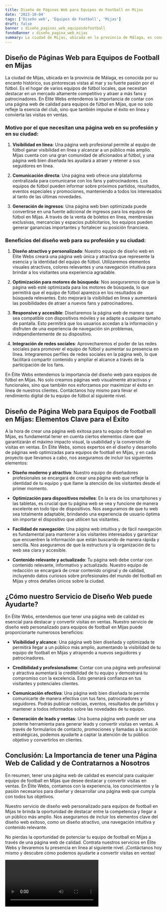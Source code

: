 ```yaml
---
title: Diseño de Páginas Web para Equipos de Football en Mijas
date: '2023-10-04'
tags: ['Diseño web', 'Equipos de Football', 'Mijas']
draft: false
banner : diseño_paginas_web_equiposdefootball
fondoBanner : diseño_pagina_web_mijas
summary: La ciudad de Mijas, ubicada en la provincia de Málaga, es conocida por su encanto histórico, sus pintorescas vistas al mar y su fuerte pasión por el fútbol. Es el hogar de varios equipos de fútbol locales, que necesitan destacar en un mercado altamente competitivo y atraer a más fans y patrocinadores. En Élite Webs entendemos la importancia de contar con una página web de calidad para equipos de fútbol en Mijas, que no solo refleje la esencia del club, sino que también impulse el éxito en línea y convierta las visitas en ventas.
---
```


## Diseño de Páginas Web para Equipos de Football en Mijas

La ciudad de Mijas, ubicada en la provincia de Málaga, es conocida por su encanto histórico, sus pintorescas vistas al mar y su fuerte pasión por el fútbol. Es el hogar de varios equipos de fútbol locales, que necesitan destacar en un mercado altamente competitivo y atraer a más fans y patrocinadores. En Élite Webs entendemos la importancia de contar con una página web de calidad para equipos de fútbol en Mijas, que no solo refleje la esencia del club, sino que también impulse el éxito en línea y convierta las visitas en ventas.

### Motivo por el que necesitan una página web en su profesión y en su ciudad:

1. **Visibilidad en línea**: Una página web profesional permite al equipo de fútbol ganar visibilidad en línea y alcanzar a un público más amplio. Mijas cuenta con una gran comunidad de aficionados al fútbol, y una página web bien diseñada les ayudará a atraer y retener a sus seguidores en línea.

2. **Comunicación directa**: Una página web ofrece una plataforma centralizada para comunicarse con los fans y patrocinadores. Los equipos de fútbol pueden informar sobre próximos partidos, resultados, eventos especiales y promociones, manteniendo a todos los interesados al tanto de las últimas novedades.

3. **Generación de ingresos**: Una página web bien optimizada puede convertirse en una fuente adicional de ingresos para los equipos de fútbol en Mijas. A través de la venta de boletos en línea, membresías exclusivas, mercancías y espacios publicitarios, los equipos pueden generar ganancias importantes y fortalecer su posición financiera.

### Beneficios del diseño web para su profesión y su ciudad:

1. **Diseño atractivo y personalizado**: Nuestro equipo de diseño web en Élite Webs creará una página web única y atractiva que represente la esencia y la identidad del equipo de fútbol. Utilizaremos elementos visuales atractivos, colores relevantes y una navegación intuitiva para brindar a los visitantes una experiencia agradable.

2. **Optimización para motores de búsqueda**: Nos aseguraremos de que la página web esté optimizada para los motores de búsqueda, lo que permitirá que el equipo de fútbol aparezca en los resultados de búsqueda relevantes. Esto mejorará la visibilidad en línea y aumentará las posibilidades de atraer a nuevos fans y patrocinadores.

3. **Responsive y accesible**: Diseñaremos la página web de manera que sea compatible con dispositivos móviles y se adapte a cualquier tamaño de pantalla. Esto permitirá que los usuarios accedan a la información y disfruten de una experiencia de navegación sin problemas, independientemente de su dispositivo.

4. **Integración de redes sociales**: Aprovecharemos el poder de las redes sociales para promover el equipo de fútbol y aumentar su presencia en línea. Integraremos perfiles de redes sociales en la página web, lo que facilitará compartir contenido y ampliar el alcance a través de la participación de los fans.

En Élite Webs entendemos la importancia del diseño web para equipos de fútbol en Mijas. No solo creamos páginas web visualmente atractivas y funcionales, sino que también nos esforzamos por maximizar el éxito en línea de nuestros clientes. Contáctanos hoy mismo para llevar el rendimiento digital de tu equipo de fútbol al siguiente nivel.

<GifSeo />

<Cta />

## Diseño de Página Web para Equipos de Football en Mijas: Elementos Clave para el Éxito

A la hora de crear una página web exitosa para tu equipo de football en Mijas, es fundamental tener en cuenta ciertos elementos clave que garantizarán el máximo impacto visual, la usabilidad y la conversión de visitas en ventas. En Élite Webs, somos expertos en el diseño y desarrollo de páginas web optimizadas para equipos de football en Mijas, y en cada proyecto que llevamos a cabo, nos aseguramos de incluir los siguientes elementos:

- **Diseño moderno y atractivo**: Nuestro equipo de diseñadores profesionales se encargará de crear una página web que refleje la identidad de tu equipo y que llame la atención de los visitantes desde el primer momento.

- **Optimización para dispositivos móviles**: En la era de los smartphones y las tabletas, es crucial que tu página web se vea y funcione de manera excelente en todo tipo de dispositivos. Nos aseguramos de que tu web sea totalmente adaptable, brindando una experiencia de usuario óptima sin importar el dispositivo que utilicen tus visitantes.

- **Facilidad de navegación**: Una página web intuitiva y de fácil navegación es fundamental para mantener a los visitantes interesados y garantizar que encuentren la información que están buscando de manera rápida y sencilla. Nos aseguramos de que la estructura y la organización de tu web sea clara y accesible.

- **Contenido relevante y actualizado**: Tu página web debe contar con contenido relevante, informativo y actualizado. Nuestro equipo de redacción se encargará de crear contenido original y de calidad, incluyendo datos curiosos sobre profesionales del mundo del football en Mijas y otros detalles únicos sobre la ciudad.

## ¿Cómo nuestro Servicio de Diseño Web puede Ayudarte?

En Élite Webs, entendemos que tener una página web de calidad es esencial para destacar y convertir visitas en ventas. Nuestro servicio de diseño web personalizado para equipos de football en Mijas puede proporcionarte numerosos beneficios:

- **Visibilidad y alcance**: Una página web bien diseñada y optimizada te permitirá llegar a un público más amplio, aumentando la visibilidad de tu equipo de football en Mijas y atrayendo a nuevos seguidores y patrocinadores.

- **Credibilidad y profesionalismo**: Contar con una página web profesional y atractiva aumentará la credibilidad de tu equipo y demostrará tu compromiso con la excelencia. Esto generará confianza en tus visitantes y potenciales clientes.

- **Comunicación efectiva**: Una página web bien diseñada te permite comunicarte de manera efectiva con tus fans, patrocinadores y seguidores. Podrás publicar noticias, eventos, resultados de partidos y mantener a todos informados sobre las novedades de tu equipo.

- **Generación de leads y ventas**: Una buena página web puede ser una potente herramienta para generar leads y convertir visitas en ventas. A través de formularios de contacto, promociones y llamadas a la acción estratégicas, podemos ayudarte a captar la atención de tu público objetivo y convertirlos en clientes.

## Conclusión: La Importancia de tener una Página Web de Calidad y de Contratarnos a Nosotros

En resumen, tener una página web de calidad es esencial para cualquier equipo de football en Mijas que desee destacar y convertir visitas en ventas. En Élite Webs, contamos con la experiencia, los conocimientos y la pasión necesarios para diseñar y desarrollar una página web que cumpla con todos tus objetivos.

Nuestro servicio de diseño web personalizado para equipos de football en Mijas te brinda la oportunidad de destacar entre la competencia y llegar a un público más amplio. Nos aseguramos de incluir los elementos clave del diseño web exitoso, como un diseño atractivo, una navegación intuitiva y contenido relevante.

No pierdas la oportunidad de potenciar tu equipo de football en Mijas a través de una página web de calidad. Contrata nuestros servicios en Élite Webs y llevaremos tu presencia en línea al siguiente nivel. ¡Contáctanos hoy mismo y descubre cómo podemos ayudarte a convertir visitas en ventas!

<Video />

<CtaBot job='Equipos de Football' city='Mijas'/>

<Gmaps query='Mijas+españa+maps' />